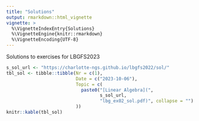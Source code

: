 ```yaml
---
title: "Solutions"
output: rmarkdown::html_vignette
vignette: >
  %\VignetteIndexEntry{Solutions}
  %\VignetteEngine{knitr::rmarkdown}
  %\VignetteEncoding{UTF-8}
---
```


Solutions to exercises for LBGFS2023

```r
s_sol_url <- "https://charlotte-ngs.github.io/lbgfs2022/sol/"
tbl_sol <- tibble::tibble(Nr = c(1),
                          Date = c("2023-10-06"),
                          Topic = c(
                            paste0("[Linear Algebra](",
                                   s_sol_url,
                                   "lbg_ex02_sol.pdf)", collapse = "")
                          ))
knitr::kable(tbl_sol)
```

